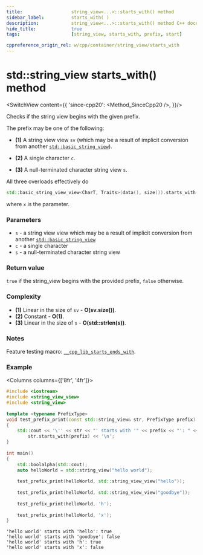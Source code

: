 ```yaml
---
title:					string_view<...>::starts_with() method
sidebar_label:			starts_with( )
description:			string_view<...>::starts_with() method C++ documentation
hide_title:				true
tags:					[string_view, starts_with, prefix, start]

cppreference_origin_rel: w/cpp/container/string_view/starts_with
---
```



<!----------------- Codes ---------------------->

<!-- starts_with() -->

# std::string_view starts_with() method

<SwitchView content={{
	'since-cpp20': <Method_SinceCpp20 />,
}}/>

Checks if the string view begins with the given prefix.

The prefix may be one of the following:
 - **(1)** A string view view `sv` (which may be a result of implicit conversion from another [`std::basic_string_view`](../string_view)).

 - **(2)** A single character `c`.

 - **(3)** A null-terminated character string view `s`.

All three overloads effectively do
```cpp
std::basic_string_view_view<CharT, Traits>(data(), size()).starts_with(x)
```
where `x` is the parameter.

### Parameters

 - `s` - a string view view which may be a result of implicit conversion from another [`std::basic_string_view`](../string_view)
 - `c` - a single character
 - `s` - a null-terminated character string view

### Return value

`true` if the string_view begins with the provided prefix, `false` otherwise.

### Complexity

<!-- 1, 3 linear, 2 constant -->

 - **(1)** Linear in the size of `sv` - **O(sv.size())**.
 - **(2)** Constant - **O(1)**.
 - **(3)** Linear in the size of `s` - **O(std::strlen(s))**.

### Notes

Feature testing macro: [`__cpp_lib_starts_ends_with`](#).

### Example

<Columns columns={['8fr', '4fr']}>
<div>

```cpp
#include <iostream>
#include <string_view_view>
#include <string_view>
 
template <typename PrefixType>
void test_prefix_print(const std::string_view& str, PrefixType prefix)
{
    std::cout << '\'' << str << "' starts with '" << prefix << "': " <<
        str.starts_with(prefix) << '\n';
}
 
int main()
{
    std::boolalpha(std::cout);    
    auto helloWorld = std::string_view("hello world");
 
    test_prefix_print(helloWorld, std::string_view_view("hello"));
 
    test_prefix_print(helloWorld, std::string_view_view("goodbye"));
 
    test_prefix_print(helloWorld, 'h');
 
    test_prefix_print(helloWorld, 'x');
}
```

</div>
<div>

```plaintext title="Output"
'hello world' starts with 'hello': true
'hello world' starts with 'goodbye': false
'hello world' starts with 'h': true
'hello world' starts with 'x': false
```

</div>
</Columns>
